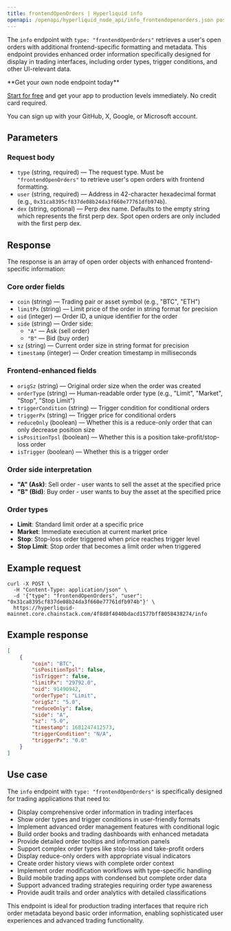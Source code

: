 ```yaml
---
title: frontendOpenOrders | Hyperliquid info
openapi: /openapi/hyperliquid_node_api/info_frontendopenorders.json post /4f8d8f4040bdacd1577bff8058438274/info
---
```


The `info` endpoint with `type: "frontendOpenOrders"` retrieves a user's open orders with additional frontend-specific formatting and metadata. This endpoint provides enhanced order information specifically designed for display in trading interfaces, including order types, trigger conditions, and other UI-relevant data.

<Check>
**Get your own node endpoint today**

[Start for free](https://console.chainstack.com/) and get your app to production levels immediately. No credit card required.

You can sign up with your GitHub, X, Google, or Microsoft account.
</Check>

## Parameters

### Request body

* `type` (string, required) — The request type. Must be `"frontendOpenOrders"` to retrieve user's open orders with frontend formatting.
* `user` (string, required) — Address in 42-character hexadecimal format (e.g., `0x31ca8395cf837de08b24da3f660e77761dfb974b`).
* `dex` (string, optional) — Perp dex name. Defaults to the empty string which represents the first perp dex. Spot open orders are only included with the first perp dex.

## Response

The response is an array of open order objects with enhanced frontend-specific information:

### Core order fields

* `coin` (string) — Trading pair or asset symbol (e.g., "BTC", "ETH")
* `limitPx` (string) — Limit price of the order in string format for precision
* `oid` (integer) — Order ID, a unique identifier for the order
* `side` (string) — Order side:
  * `"A"` — Ask (sell order)
  * `"B"` — Bid (buy order)
* `sz` (string) — Current order size in string format for precision
* `timestamp` (integer) — Order creation timestamp in milliseconds

### Frontend-enhanced fields

* `origSz` (string) — Original order size when the order was created
* `orderType` (string) — Human-readable order type (e.g., "Limit", "Market", "Stop", "Stop Limit")
* `triggerCondition` (string) — Trigger condition for conditional orders
* `triggerPx` (string) — Trigger price for conditional orders
* `reduceOnly` (boolean) — Whether this is a reduce-only order that can only decrease position size
* `isPositionTpsl` (boolean) — Whether this is a position take-profit/stop-loss order
* `isTrigger` (boolean) — Whether this is a trigger order

### Order side interpretation

* **"A" (Ask)**: Sell order - user wants to sell the asset at the specified price
* **"B" (Bid)**: Buy order - user wants to buy the asset at the specified price

### Order types

* **Limit**: Standard limit order at a specific price
* **Market**: Immediate execution at current market price
* **Stop**: Stop-loss order triggered when price reaches trigger level
* **Stop Limit**: Stop order that becomes a limit order when triggered

## Example request

```shell Shell
curl -X POST \
  -H "Content-Type: application/json" \
  -d '{"type": "frontendOpenOrders", "user": "0x31ca8395cf837de08b24da3f660e77761dfb974b"}' \
  https://hyperliquid-mainnet.core.chainstack.com/4f8d8f4040bdacd1577bff8058438274/info
```

## Example response

```json
[
    {
        "coin": "BTC",
        "isPositionTpsl": false,
        "isTrigger": false,
        "limitPx": "29792.0",
        "oid": 91490942,
        "orderType": "Limit",
        "origSz": "5.0",
        "reduceOnly": false,
        "side": "A",
        "sz": "5.0",
        "timestamp": 1681247412573,
        "triggerCondition": "N/A",
        "triggerPx": "0.0"
    }
]
```

## Use case

The `info` endpoint with `type: "frontendOpenOrders"` is specifically designed for trading applications that need to:

* Display comprehensive order information in trading interfaces
* Show order types and trigger conditions in user-friendly formats
* Implement advanced order management features with conditional logic
* Build order books and trading dashboards with enhanced metadata
* Provide detailed order tooltips and information panels
* Support complex order types like stop-loss and take-profit orders
* Display reduce-only orders with appropriate visual indicators
* Create order history views with complete order context
* Implement order modification workflows with type-specific handling
* Build mobile trading apps with condensed but complete order data
* Support advanced trading strategies requiring order type awareness
* Provide audit trails and order analytics with detailed classifications

This endpoint is ideal for production trading interfaces that require rich order metadata beyond basic order information, enabling sophisticated user experiences and advanced trading functionality.
